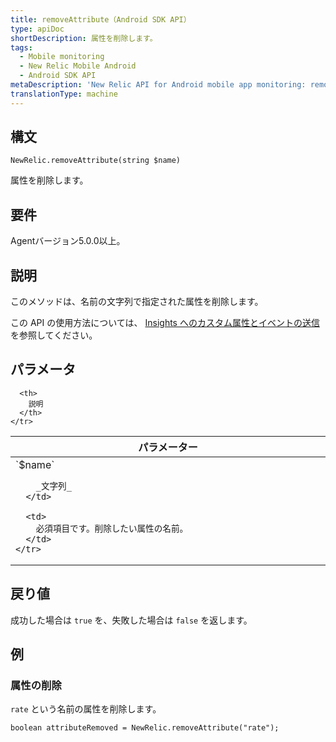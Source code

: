```yaml
---
title: removeAttribute（Android SDK API）
type: apiDoc
shortDescription: 属性を削除します。
tags:
  - Mobile monitoring
  - New Relic Mobile Android
  - Android SDK API
metaDescription: 'New Relic API for Android mobile app monitoring: remove a custom attribute.'
translationType: machine
---
```


## 構文

```
NewRelic.removeAttribute(string $name)
```

属性を削除します。

## 要件

Agentバージョン5.0.0以上。

## 説明

このメソッドは、名前の文字列で指定された属性を削除します。

この API の使用方法については、 [Insights へのカスタム属性とイベントの送信](/docs/mobile-monitoring/new-relic-mobile-android/install-configure/work-android-sdk-api#attributes-events-insights) を参照してください。

## パラメータ

<table>
  <thead>
    <tr>
      <th width="25%">
        パラメーター
      </th>

      <th>
        説明
      </th>
    </tr>
  </thead>

  <tbody>
    <tr>
      <td>
        `$name`

        _文字列_
      </td>

      <td>
        必須項目です。削除したい属性の名前。
      </td>
    </tr>
  </tbody>
</table>

## 戻り値

成功した場合は `true` を、失敗した場合は `false` を返します。

## 例

### 属性の削除

`rate` という名前の属性を削除します。

```
boolean attributeRemoved = NewRelic.removeAttribute("rate");
```